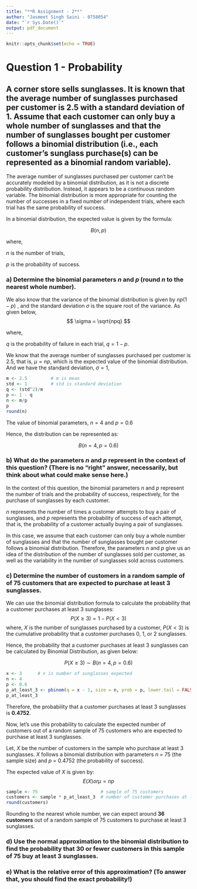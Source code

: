 ```yaml
---
title: "**R Assignment - 2**"
author: "Jasmeet Singh Saini - 0758054"
date: "`r Sys.Date()`"
output: pdf_document
---
```


```r
knitr::opts_chunk$set(echo = TRUE)
```

# Question 1 - Probability

## A corner store sells sunglasses. It is known that the average number of sunglasses purchased per customer is 2.5 with a standard deviation of 1. Assume that each customer can only buy a whole number of sunglasses and that the number of sunglasses bought per customer follows a binomial distribution (i.e., each customer’s sunglass purchase(s) can be represented as a binomial random variable).

The average number of sunglasses purchased per customer can't be accurately modeled by a binomial distribution, as it is not a discrete probability distribution. Instead, it appears to be a continuous random variable. The binomial distribution is more appropriate for counting the number of successes in a fixed number of independent trials, where each trial has the same probability of success.

In a binomial distribution, the expected value is given by the formula:

$$
B(n,p)
$$

where, 

$n$ is the number of trials,

$p$ is the probability of success.

### a) Determine the binomial parameters $n$ and $p$ (round $n$ to the nearest whole number).

We also know that the variance of the binomial distribution is given by $np(1-p)$ , and the standard deviation $\sigma$ is the square root of the variance. As given below,
$$
\sigma = \sqrt{npq}
$$

where,

$q$ is the probability of failure in each trial, $q = 1-p$.

We know that the average number of sunglasses purchased per customer is 2.5, that is,  $\mu = np$, which is the expected value of the binomial distribution. And we have the standard deviation, $\sigma = 1$,

```r
m <- 2.5         # m is mean
std <- 1         # std is standard deviation
q <- (std^2)/m   
p <- 1 - q
n <- m/p
p
round(n)
```

The value of binomial parameters, $n = 4$ and $p = 0.6$ 

Hence, the distribution can be represented as:

$$
B(n = 4, p = 0.6)
$$

### b) What do the parameters $n$ and $p$ represent in the context of this question? (There is no “right” answer, necessarily, but think about what could make sense here.)

In the context of this question, the binomial parameters $n$ and $p$ represent the number of trials and the probability of success, respectively, for the purchase of sunglasses by each customer.

$n$ represents the number of times a customer attempts to buy a pair of sunglasses, and $p$ represents the probability of success of each attempt, that is, the probability of a customer actually buying a pair of sunglasses.

In this case, we assume that each customer can only buy a whole number of sunglasses and that the number of sunglasses bought per customer follows a binomial distribution. Therefore, the parameters $n$ and $p$ give us an idea of the distribution of the number of sunglasses sold per customer, as well as the variability in the number of sunglasses sold across customers.

### c) Determine the number of customers in a random sample of of 75 customers that are expected to purchase at least 3 sunglasses.

We can use the binomial distribution formula to calculate the probability that a customer purchases at least 3 sunglasses:
$$
P(X \ge 3) = 1 - P(X < 3)
$$
where,
$X$ is the number of sunglasses purchased by a customer, 
$P(X < 3)$ is the cumulative probability that a customer purchases 0, 1, or 2 sunglasses.

Hence, the probability that a customer purchases at least 3 sunglasses can be calculated by Binomial Distribution, as given below:

$$
P(X\ge3) \sim B(n = 4, p = 0.6)
$$

```r
x <- 3      # x is number of sunglasses expected
n <- 4
p <- 0.6
p_at_least_3 <- pbinom(q = x - 1, size = n, prob = p, lower.tail = FALSE)
p_at_least_3
```

Therefore, the probability that a customer purchases at least 3 sunglasses is **0.4752**.

Now, let's use this probability to calculate the expected number of customers out of a random sample of 75 customers who are expected to purchase at least 3 sunglasses.

Let, $X$ be the number of customers in the sample who purchase at least 3 sunglasses. $X$ follows a binomial distribution with parameters $n$ = 75 (the sample size) and $p$ = 0.4752 (the probability of success).

The expected value of $X$ is given by:
$$
E(X) or \mu = np
$$

```r
sample <- 75                        # sample of 75 customers
customers <- sample * p_at_least_3  # number of customer purchases at least 3 sunglasses 
round(customers)
```
Rounding to the nearest whole number, we can expect around **36 customers** out of a random sample of 75 customers to purchase at least 3 sunglasses.

### d) Use the normal approximation to the binomial distribution to find the probability that 30 or fewer customers in this sample of 75 buy at least 3 sunglasses.

### e) What is the relative error of this approximation? (To answer that, you should find the exact probability!)







